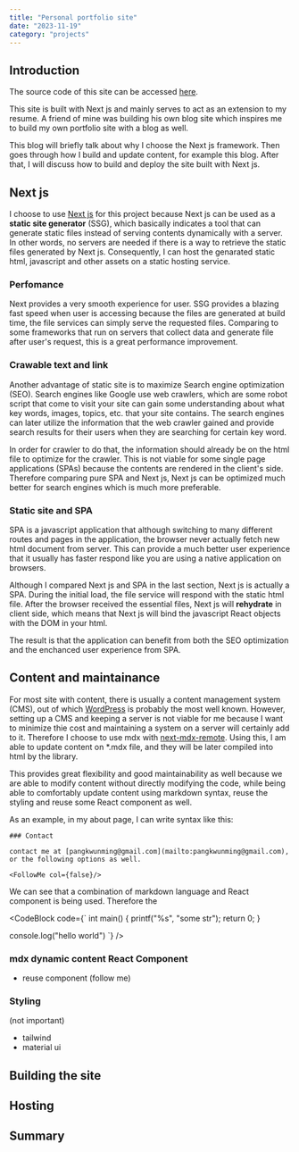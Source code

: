 ```yaml
---
title: "Personal portfolio site"
date: "2023-11-19"
category: "projects"
---
```


## Introduction

The source code of this site can be accessed
[here](https://github.com/kwunmingpang/kwunmingpang.github.io).

This site is built with Next js and mainly serves to act as an extension to my resume. A friend of mine was building his own blog site which inspires me to build my own portfolio site with a blog as well.

This blog will briefly talk about why I choose the Next js framework. Then goes through how I build and update content, for example this blog. After that, I will discuss how to build and deploy the site built with Next js.

## Next js

I choose to use [Next js](https://nextjs.org/) for this project because Next js can be used as a **static site generator** (SSG), which basically indicates a tool that can generate static files instead of serving contents dynamically with a server. In other words, no servers are needed if there is a way to retrieve the static files generated by Next js. Consequently, I can host the genarated static html, javascript and other assets on a static hosting service.

### Perfomance

Next provides a very smooth experience for user. SSG provides a blazing fast speed when user is accessing because the files are generated at build time, the file services can simply serve the requested files. Comparing to some frameworks that run on servers that collect data and generate file after user's request, this is a great performance improvement.

### Crawable text and link

Another advantage of static site is to maximize Search engine optimization (SEO). Search engines like Google use web crawlers, which are some robot script that come to visit your site can gain some understanding about what key words, images, topics, etc. that your site contains. The search engines can later utilize the information that the web crawler gained and provide search results for their users when they are searching for certain key word.

In order for crawler to do that, the information should already be on the html file to optimize for the crawler. This is not viable for some single page applications (SPAs) because the contents are rendered in the client's side. Therefore comparing pure SPA and Next js, Next js can be optimized much better for search engines which is much more preferable.

### Static site and SPA

SPA is a javascript application that although switching to many different routes and pages in the application, the browser never actually fetch new html document from server. This can provide a much better user experience that it usually has faster respond like you are using a native application on browsers.

Although I compared Next js and SPA in the last section, Next js is actually a SPA. During the initial load, the file service will respond with the static html file. After the browser received the essential files, Next js will **rehydrate** in client side, which means that Next js will bind the javascript React objects with the DOM in your html.

The result is that the application can benefit from both the SEO optimization and the enchanced user experience from SPA.

## Content and maintainance

For most site with content, there is usually a content management system (CMS), out of which [WordPress](https://wordpress.com/) is probably the most well known. However, setting up a CMS and keeping a server is not viable for me because I want to minimize thie cost and maintaining a system on a server will certainly add to it. Therefore I choose to use mdx with [next-mdx-remote](https://www.npmjs.com/package/next-mdx-remote). Using this, I am able to update content on \*.mdx file, and they will be later compiled into html by the library.

This provides great flexibility and good maintainability as well because we are able to modify content without directly modifying the code, while being able to comfortably update content using markdown syntax, reuse the styling and reuse some React component as well.

As an example, in my about page, I can write syntax like this:

```
### Contact

contact me at [pangkwunming@gmail.com](mailto:pangkwunming@gmail.com), or the following options as well.

<FollowMe col={false}/>

```

We can see that a combination of markdown language and React component is being used. Therefore the 

<CodeBlock code={`
int main() {
    printf("%s", "some str");
    return 0;
}

console.log("hello world")
`} 
/>

### mdx dynamic content React Component

-   reuse component (follow me)

### Styling

(not important)

-   tailwind
-   material ui

## Building the site

## Hosting

## Summary
